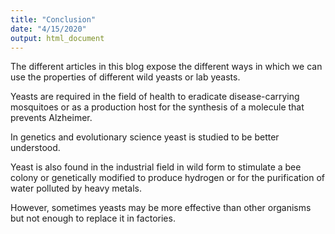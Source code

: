 ```yaml
---
title: "Conclusion"
date: "4/15/2020"
output: html_document
---
```


The different articles in this blog expose the different ways in which we can use the properties of different wild yeasts or lab yeasts. 

Yeasts are required in the field of health to eradicate disease-carrying mosquitoes or as a production host for the synthesis of a molecule that prevents Alzheimer. 

In genetics and evolutionary science yeast is studied to be better understood. 

Yeast is also found in the industrial field in wild form to stimulate a bee colony or genetically modified to produce hydrogen or for the purification of water polluted by heavy metals. 

However, sometimes yeasts may be more effective than other organisms but not enough to replace it in factories. 

 
